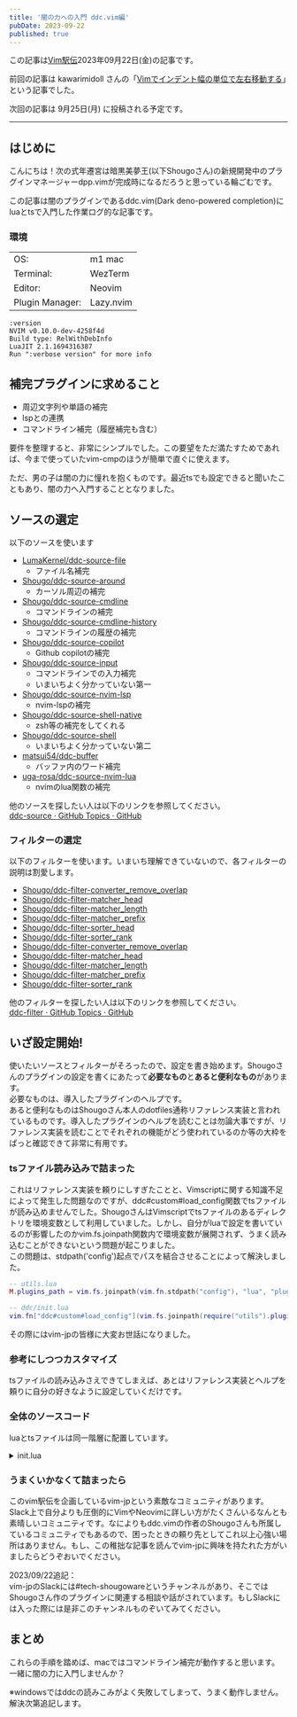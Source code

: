 ```yaml
---
title: '闇の力への入門 ddc.vim編'
pubDate: 2023-09-22
published: true
---
```


この記事は[Vim駅伝](https://vim-jp.org/ekiden/)2023年09月22日(金)の記事です。

前回の記事は kawarimidoll さんの「[Vimでインデント幅の単位で左右移動する](https://zenn.dev/vim_jp/articles/6027c57d34a142)」という記事でした。

次回の記事は 9月25日(月) に投稿される予定です。

---

## はじめに
こんにちは！次の式年遷宮は暗黒美夢王(以下Shougoさん)の新規開発中のプラグインマネージャーdpp.vimが完成時になるだろうと思っている輪ごむです。

この記事は闇のプラグインであるddc.vim(Dark deno-powered completion)にluaとtsで入門した作業ログ的な記事です。

### 環境
| | |
|-----------------|-------------------|
| OS:             | m1 mac            |
| Terminal:       | WezTerm           |
| Editor:         | Neovim            |
| Plugin Manager: | Lazy.nvim         |

```
:version
NVIM v0.10.0-dev-4258f4d
Build type: RelWithDebInfo
LuaJIT 2.1.1694316387
Run ":verbose version" for more info
```

## 補完プラグインに求めること
- 周辺文字列や単語の補完
- lspとの連携
- コマンドライン補完（履歴補完も含む）

要件を整理すると、非常にシンプルでした。この要望をただ満たすためであれば、今まで使っていたvim-cmpのほうが簡単で直ぐに使えます。

ただ、男の子は闇の力に憧れを抱くものです。最近tsでも設定できると聞いたこともあり、闇の力へ入門することとなりました。

## ソースの選定
以下のソースを使います
- [LumaKernel/ddc-source-file](https://github.com/LumaKernel/ddc-source-file)
	- ファイル名補完
- [Shougo/ddc-source-around](https://github.com/Shougo/ddc-source-around)
	- カーソル周辺の補完
- [Shougo/ddc-source-cmdline](https://github.com/Shougo/ddc-source-cmdline)
	- コマンドラインの補完
- [Shougo/ddc-source-cmdline-history](https://github.com/Shougo/ddc-source-cmdline-history)
	- コマンドラインの履歴の補完
- [Shougo/ddc-source-copilot](https://github.com/Shougo/ddc-source-copilot)
	- Github copilotの補完
- [Shougo/ddc-source-input](https://github.com/Shougo/ddc-source-input)
	- コマンドラインでの入力補完
	- いまいちよく分かっていない第一
- [Shougo/ddc-source-nvim-lsp](https://github.com/Shougo/ddc-source-nvim-lsp)
	- nvim-lspの補完
- [Shougo/ddc-source-shell-native](https://github.com/Shougo/ddc-source-shell-native)
	- zsh等の補完をしてくれる
- [Shougo/ddc-source-shell](https://github.com/Shougo/ddc-source-shell)
	- いまいちよく分かっていない第二
- [matsui54/ddc-buffer](https://github.com/matsui54/ddc-buffer)
	- バッファ内のワード補完
- [uga-rosa/ddc-source-nvim-lua](https://github.com/uga-rosa/ddc-source-nvim-lua)
	- nvimのlua関数の補完


他のソースを探したい人は以下のリンクを参照してください。  
[ddc-source · GitHub Topics · GitHub](https://github.com/topics/ddc-source)
### フィルターの選定
以下のフィルターを使います。いまいち理解できていないので、各フィルターの説明は割愛します。
- [Shougo/ddc-filter-converter_remove_overlap](https://github.com/Shougo/ddc-filter-converter_remove_overlap)
- [Shougo/ddc-filter-matcher_head](https://github.com/Shougo/ddc-filter-matcher_head)
- [Shougo/ddc-filter-matcher_length](https://github.com/Shougo/ddc-filter-matcher_length)
- [Shougo/ddc-filter-matcher_prefix](https://github.com/Shougo/ddc-filter-matcher_prefix)
- [Shougo/ddc-filter-sorter_head](https://github.com/Shougo/ddc-filter-sorter_head)
- [Shougo/ddc-filter-sorter_rank](https://github.com/Shougo/ddc-filter-sorter_rank)
- [Shougo/ddc-filter-converter_remove_overlap](https://github.com/Shougo/ddc-filter-converter_remove_overlap)
- [Shougo/ddc-filter-matcher_head](https://github.com/Shougo/ddc-filter-matcher_head)
- [Shougo/ddc-filter-matcher_length](https://github.com/Shougo/ddc-filter-matcher_length)
- [Shougo/ddc-filter-matcher_prefix](https://github.com/Shougo/ddc-filter-matcher_prefix)
- [Shougo/ddc-filter-sorter_rank](https://github.com/Shougo/ddc-filter-sorter_rank)

他のフィルターを探したい人は以下のリンクを参照してください。  
[ddc-filter · GitHub Topics · GitHub](https://github.com/topics/ddc-filter)

## いざ設定開始!
使いたいソースとフィルターがそろったので、設定を書き始めます。Shougoさんのプラグインの設定を書くにあたって**必要なもの**と**あると便利なもの**があります。  
必要なものは、導入したプラグインのヘルプです。  
あると便利なものはShougoさん本人のdotfiles通称リファレンス実装と言われているものです。導入したプラグインのヘルプを読むことは勿論大事ですが、リファレンス実装を読むことでそれぞれの機能がどう使われているのか等の大枠をぱっと確認できて非常に有用です。

### tsファイル読み込みで詰まった
これはリファレンス実装を頼りにしすぎたことと、Vimscriptに関する知識不足によって発生した問題なのですが、ddc#custom#load_config関数でtsファイルが読み込めませんでした。ShougoさんはVimscriptでtsファイルのあるディレクトリを環境変数として利用していました。しかし、自分がluaで設定を書いているのが影響したのかvim.fs.joinpath関数内で環境変数が展開されず、うまく読み込むことができないという問題が起こりました。  
この問題は、stdpath('config')起点でパスを結合させることによって解決しました。
```lua
-- utils.lua
M.plugins_path = vim.fs.joinpath(vim.fn.stdpath("config"), "lua", "plugins")

-- ddc/init.lua
vim.fn["ddc#custom#load_config"](vim.fs.joinpath(require("utils").plugins_path, "ddc", "ddc.ts"))

```
その際にはvim-jpの皆様に大変お世話になりました。

### 参考にしつつカスタマイズ
tsファイルの読み込みさえできてしまえば、あとはリファレンス実装とヘルプを頼りに自分の好きなように設定していくだけです。

### 全体のソースコード

luaとtsファイルは同一階層に配置しています。
<details>
<summary>init.lua</summary>
```lua
function _G.CommandlinePre(mode) 
  vim.b["prev_buffer_config"] = vim.fn["ddc#custom#get_buffer"]()
  if mode == ":" then
    vim.fn["ddc#custom#patch_buffer"]("sourceOptions", { _ = {keywordPattern = "[0-9a-zA-Z_:#-]*", minAutoCompleteLength = 2, }})
  end

  vim.api.nvim_create_autocmd("User", {
      pattern = "DDCCmdlineLeave",
      callback = function()
        if vim.fn.exists("b:prev_buffer_config") then
          vim.fn["ddc#custom#set_buffer"](vim.b["prev_buffer_config"])
          vim.b["prev_buffer_config"] = nil
        end
      end,
      once = true,
    })

  vim.fn["ddc#enable_cmdline_completion"]()
end

return {
  "Shougo/ddc.vim",
  dependencies = {
    "vim-denops/denops.vim",
    "Shougo/pum.vim",
    "Shougo/ddc-ui-pum",
    -- source
    "LumaKernel/ddc-source-file",
    "Shougo/ddc-source-around",
    "Shougo/ddc-source-cmdline",
    "Shougo/ddc-source-cmdline-history",
    "Shougo/ddc-source-copilot",
    "Shougo/ddc-source-input",
    "Shougo/ddc-source-nvim-lsp",
    "Shougo/ddc-source-rg",
    "Shougo/ddc-source-shell",
    "Shougo/ddc-source-shell-native",
    "matsui54/ddc-buffer",
    "uga-rosa/ddc-source-nvim-lua",
    -- filter
    "Shougo/ddc-filter-converter_remove_overlap",
    "Shougo/ddc-filter-matcher_head",
    "Shougo/ddc-filter-matcher_length",
    "Shougo/ddc-filter-matcher_prefix",
    "Shougo/ddc-filter-sorter_head",
    "Shougo/ddc-filter-sorter_rank",
  },
  config = function()
    -- keymaps
    vim.keymap.set({"i", "c"}, "<C-n>", "<Cmd>call pum#map#insert_relative(+1, 'loop')<CR>")
    vim.keymap.set({"i", "c"}, "<C-p>", "<Cmd>call pum#map#insert_relative(-1, 'loop')<CR>")
    vim.keymap.set({"i", "c"}, "<C-e>", function()
      if vim.fn["ddc#visible"]() then
        return vim.fn["ddc#hide"]("Manual")
      else
        return "<End>"
      end
    end, { remap = true })
    vim.keymap.set({"i", "c"}, "<C-l>", function()
      return vim.fn["ddc#map#manual_complete"]()
    end, { expr = true, desc="Refresh the completion" })
    vim.keymap.set({"n", "x"}, ":", "<Cmd>call v:lua.CommandlinePre(':')<CR>:")
    vim.keymap.set({"n"}, "?", "<Cmd>call v:lua.CommandlinePre('/')<CR>?")

    -- options
    vim.fn["pum#set_option"]({
      auto_confirm_time = 3000,
      auto_select = false,
      border = "singlle",
      horizontal_menu = false,
      max_width = 80,
      max_height = 20,
      offset_cmdcol = 0,
      padding = true,
      preview = true,
      preview_border = "single",
      preview_width = 80,
      reversed = false,
      use_complete = true,
      use_setline = false,
    })
    vim.fn["pum#set_local_option"]("c",{ { horizontal_menu = false, }, })
    vim.fn["ddc#custom#load_config"](vim.fs.joinpath(require("utils").plugins_path, "ddc", "ddc.ts"))
    vim.fn["ddc#enable"]({context_filetype = "treesitter"})
    vim.fn["ddc#enable_terminal_completion"]()
  end
}

```
</details>

<details>
<summary>ddc.ts</summary>
```ts
import { BaseConfig } from "https://deno.land/x/ddc_vim@v4.0.4/types.ts";
import { fn } from "https://deno.land/x/ddc_vim@v4.0.4/deps.ts";
import { ConfigArguments } from "https://deno.land/x/ddc_vim@v4.0.4/base/config.ts";

export class Config extends BaseConfig {
  override async config(args: ConfigArguments): Promise<void> {
    const hasWindows = await fn.has(args.denops, "win32");

    args.contextBuilder.patchGlobal({
      ui: "pum",
      autoCompleteEvents: [
        "InsertEnter",
        "TextChangedI",
        "TextChangedP",
        "CmdlineEnter",
        "CmdlineChanged",
        "TextChangedT",
      ],
      sources: ["around", "file", "skkeleton"],
      cmdlineSources: {
        ":": ["cmdline", "cmdline-history", "around"],
        "/": ["around"],
        "?": ["around"],
        "=": ["input"],
      },
      sourceOptions: {
        _: {
          ignoreCase: true,
          matchers: ["matcher_head", "matcher_prefix", "matcher_length"],
          sorters: ["sorter_rank"],
          converters: ["converter_remove_overlap"],
          timeout: 1000,
        },
        around: {
          mark: "A",
        },
        buffer: {
          mark: "B",
        },
        "nvim-lua": {
          mark: "",
          forceCompletionPattern: "\\.\\w*",
        },
        cmdline: {
          mark: "󰆍",
          forceCompletionPattern: "\\S/\\S*|\\.\\w*",
        },
        "cmdline-history": {
          mark: "󰆍 his",
          sorters: [],
        },
        copilot: {
          mark: "",
          matchers: [],
          minAutoCompleteLength: 0,
          isVolatile: false,
        },
        input: {
          mark: "input",
          forceCompletionPattern: "\\S/\\S*",
          isVolatile: true,
        },
        "nvim-lsp": {
          mark: "lsp",
          forceCompletionPattern: "\\.\\w*|::\\w*|->\\w*",
          dup: "force",
        },
        file: {
          mark: "F",
          isVolatile: true,
          minAutoCompleteLength: 1000,
          forceCompletionPattern: "\\S/\\S*",
        },
        shell: {
          mark: "sh",
          isVolatile: true,
          forceCompletionPattern: "\\S/\\S*",
        },
        "shell-native": {
          mark: "sh",
          isVolatile: true,
          forceCompletionPattern: "\\S/\\S*",
        },
        rg: {
          mark: "rg",
          minAutoCompleteLength: 5,
          enabledIf: "finddir('.git', ';') != ''",
        },
        skkeleton: {
          mark: "sk",
          matchers: ["skkeleton"],
          sorters: [],
          minAutoCompleteLength: 2,
          isVolatile: true,
        },
      },
      sourceParams: {
        buffer: {
          requireSameFiletype: false,
          limitBytes: 50000,
          fromAltBuf: true,
          forceCollect: true,
        },
        file: {
          filenameChars: "[:keyword:].",
        },
        "shell-native": {
          shell: "zsh",
        },
      },
      postFilters: ["sorter_head"],
    });

    for (
      const filetype of [
        "help",
        "vimdoc",
        "markdown",
        "markdown_inline",
        "gitcommit",
        "comment",
      ]
    ) {
      args.contextBuilder.patchFiletype(filetype, {
        sources: ["around", "copilot"],
      });
    }

    for (const filetype of ["html", "css"]) {
      args.contextBuilder.patchFiletype(filetype, {
        sourceOptions: {
          _: {
            keywordPattern: "[0-9a-zA-Z_:#-]*",
          },
        },
      });
    }

    for (const filetype of ["zsh", "sh", "bash"]) {
      args.contextBuilder.patchFiletype(filetype, {
        sourceOptions: {
          _: {
            keywordPattern: "[0-9a-zA-Z_./#:-]*",
          },
        },
        sources: [
          hasWindows ? "shell" : "shell-native",
          "around",
        ],
      });
    }
    args.contextBuilder.patchFiletype("ddu-ff-filter", {
      sources: ["buffer"],
      sourceOptions: {
        _: {
          keywordPattern: "[0-9a-zA-Z_:#-]*",
        },
      },
      specialBufferCompletion: true,
    });

    for (
      const filetype of [
        "css",
        "go",
        "html",
        "python",
        "ruby",
        "typescript",
        "typescriptreact",
        "tsx",
        "graphql",
        "astro",
        "svelte",
      ]
    ) {
      args.contextBuilder.patchFiletype(filetype, {
        sources: ["copilot", "nvim-lsp", "around"],
      });
    }

    args.contextBuilder.patchFiletype("lua", {
      sources: ["copilot", "nvim-lsp", "nvim-lua", "around"],
    });

    // Enable specialBufferCompletion for cmdwin.
    args.contextBuilder.patchFiletype("vim", {
      specialBufferCompletion: true,
    });
  }
}
```
</details>

### うまくいかなくて詰まったら
このvim駅伝を企画しているvim-jpという素敵なコミュニティがあります。Slack上で自分よりも圧倒的にVimやNeovimに詳しい方がたくさんいるなんとも素晴しいコミュニティです。なによりもddc.vimの作者のShougoさんも所属しているコミュニティでもあるので、困ったときの頼り先としてこれ以上心強い場所はありません。もし、この稚拙な記事を読んでvim-jpに興味を持たれた方がいましたらどうぞおいでください。

2023/09/22追記：  
vim-jpのSlackには#tech-shougowareというチャンネルがあり、そこではShougoさん作のプラグインに関連する相談や話がされています。もしSlackには入った際には是非このチャンネルものぞいてみてください。

## まとめ
これらの手順を踏めば、macではコマンドライン補完が動作すると思います。  
一緒に闇の力に入門しませんか？

※windowsではddcの読みこみがよく失敗してしまって、うまく動作しません。解決次第追記します。
